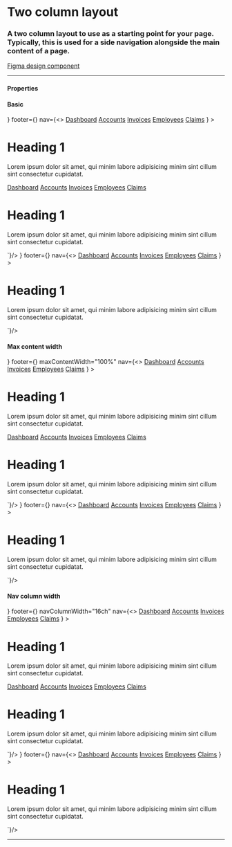 
<Meta title="Layouts/Two Column" />

# Two column layout

### A two column layout to use as a starting point for your page. Typically, this is used for a side navigation alongside the main content of a page.

[Figma design component](https://www.figma.com/file/iCcynUIy2FtgaVd8ryS3ju/%5BDS-151%5D-Layouts-grids?node-id=1276%3A337306)

---

#### Properties

<Props showTabs={true}>
  <Prop name="navColumnWidth" type="string" description="% | px | rem | ch | etc" defaultValue="256px" />
  <Prop name="maxContentWidth" type="string" description="% | px | rem | ch | etc" defaultValue="904px" />

  <Prop name="header" lang="angular" type="slot" required="true" description="How to add GoAAppHeader component" />
  <Prop name="footer" lang="angular" type="slot" required="true" description="How to add GoAAppFooter component" />
  <Prop name="nav" lang="angular" type="slot" required="true" description="Component containing nav links for application" />

  <Prop name="header" lang="react" type="ReactNode" required="true" description="GoAAppHeader component" />
  <Prop name="footer" lang="react" type="ReactNode"  required="true"description="GoAAppFooter component" />
  <Prop name="nav" lang="react" type="ReactNode" required="true" description="Component containing nav links for application" />
</Props>

#### Basic

<Story name="Basic">
  <Browser>
    <GoATwoColumnLayout
      header={<GoAAppHeader />}
      footer={<GoAAppFooter />}
      nav={<>
        <a href="#dashboard">Dashboard</a>
        <a href="#accounts">Accounts</a>
        <a href="#invoices">Invoices</a>
        <a href="#employees">Employees</a>
        <a href="#claims">Claims</a>
      </>}
    >
      <h1>Heading 1</h1>
      <p>
        Lorem ipsum dolor sit amet, qui minim labore adipisicing minim sint cillum sint consectetur cupidatat.
      </p>
    </GoATwoColumnLayout>
  </Browser>
</Story>

<Tabs>
  <Tab label="Angular">
    <CodeSnippet lang="html" code={`
      <goa-two-column-layout>
        <section slot="header">
          <goa-app-header></goa-app-header>
        </section>
        <section slot="nav">
          <a href="#dashboard">Dashboard</a>
          <a href="#accounts">Accounts</a>
          <a href="#invoices">Invoices</a>
          <a href="#employees">Employees</a>
          <a href="#claims">Claims</a>
        </section>
        <h1>Heading 1</h1>
        <p>
          Lorem ipsum dolor sit amet, qui minim labore adipisicing minim sint cillum sint consectetur cupidatat.
        </p>
        <section slot="footer">
          <goa-app-footer></goa-app-footer>
        </section>
      </goa-two-column-layout>
    `}/>
  </Tab>
  <Tab label="React">
    <CodeSnippet lang="tsx" code={`
      <GoATwoColumnLayout
        header={<GoAAppHeader />}
        footer={<GoAAppFooter />}
        nav={<>
          <a href="#dashboard">Dashboard</a>
          <a href="#accounts">Accounts</a>
          <a href="#invoices">Invoices</a>
          <a href="#employees">Employees</a>
          <a href="#claims">Claims</a>
        </>}
      >
        <h1>Heading 1</h1>
        <p>
          Lorem ipsum dolor sit amet, qui minim labore adipisicing minim sint cillum sint consectetur cupidatat.
        </p>
      </GoATwoColumnLayout>
    `}/>
  </Tab>
</Tabs>


#### Max content width

<Story name="Max Content Width">
  <Browser>
    <GoATwoColumnLayout
      header={<GoAAppHeader maxContentWidth="100%" />}
      footer={<GoAAppFooter maxContentWidth="100%" />}
      maxContentWidth="100%"
      nav={<>
        <a href="#dashboard">Dashboard</a>
        <a href="#accounts">Accounts</a>
        <a href="#invoices">Invoices</a>
        <a href="#employees">Employees</a>
        <a href="#claims">Claims</a>
      </>}
    >
      <h1>Heading 1</h1>
      <p>
        Lorem ipsum dolor sit amet, qui minim labore adipisicing minim sint cillum sint consectetur cupidatat.
      </p>
    </GoATwoColumnLayout>
  </Browser>
</Story>

<Tabs>
  <Tab label="Angular">
    <CodeSnippet lang="html" code={`
      <goa-two-column-layout maxContentWidth="100%">
        <section slot="header">
          <goa-app-header maxContentWidth="100%"></goa-app-header>
        </section>
        <section slot="nav">
          <a href="#dashboard">Dashboard</a>
          <a href="#accounts">Accounts</a>
          <a href="#invoices">Invoices</a>
          <a href="#employees">Employees</a>
          <a href="#claims">Claims</a>
        </section>
        <h1>Heading 1</h1>
        <p>
          Lorem ipsum dolor sit amet, qui minim labore adipisicing minim sint cillum sint consectetur cupidatat.
        </p>
        <section slot="footer">
          <goa-app-footer maxContentWidth="100%"></goa-app-footer>
        </section>
      </goa-two-column-layout>
    `}/>
  </Tab>
  <Tab label="React">
    <CodeSnippet lang="tsx" code={`
      <GoATwoColumnLayout
        maxContentWidth="100%"
        header={<GoAAppHeader maxContentWidth="100%" />}
        footer={<GoAAppFooter maxContentWidth="100%" />}
        nav={<>
          <a href="#dashboard">Dashboard</a>
          <a href="#accounts">Accounts</a>
          <a href="#invoices">Invoices</a>
          <a href="#employees">Employees</a>
          <a href="#claims">Claims</a>
        </>}
      >
        <h1>Heading 1</h1>
        <p>
          Lorem ipsum dolor sit amet, qui minim labore adipisicing minim sint cillum sint consectetur cupidatat.
        </p>
      </GoATwoColumnLayout>
    `}/>
  </Tab>
</Tabs>


#### Nav column width

<Story name="Nav Column Width">
  <Browser>
    <GoATwoColumnLayout
      header={<GoAAppHeader />}
      footer={<GoAAppFooter />}
      navColumnWidth="16ch"
      nav={<>
        <a href="#dashboard">Dashboard</a>
        <a href="#accounts">Accounts</a>
        <a href="#invoices">Invoices</a>
        <a href="#employees">Employees</a>
        <a href="#claims">Claims</a>
      </>}
    >
      <h1>Heading 1</h1>
      <p>
        Lorem ipsum dolor sit amet, qui minim labore adipisicing minim sint cillum sint consectetur cupidatat.
      </p>
    </GoATwoColumnLayout>
  </Browser>
</Story>

<Tabs>
  <Tab label="Angular">
    <CodeSnippet lang="html" code={`
      <goa-two-column-layout navColumnWidth="16ch">
        <section slot="header">
          <goa-app-header></goa-app-header>
        </section>
        <section slot="nav">
          <a href="#dashboard">Dashboard</a>
          <a href="#accounts">Accounts</a>
          <a href="#invoices">Invoices</a>
          <a href="#employees">Employees</a>
          <a href="#claims">Claims</a>
        </section>
        <h1>Heading 1</h1>
        <p>
          Lorem ipsum dolor sit amet, qui minim labore adipisicing minim sint cillum sint consectetur cupidatat.
        </p>
        <section slot="footer">
          <goa-app-footer></goa-app-footer>
        </section>
      </goa-two-column-layout>
    `}/>
  </Tab>
  <Tab label="React">
    <CodeSnippet lang="tsx" code={`
      <GoATwoColumnLayout
        navColumnWidth="16ch"
        header={<GoAAppHeader />}
        footer={<GoAAppFooter />}
        nav={<>
          <a href="#dashboard">Dashboard</a>
          <a href="#accounts">Accounts</a>
          <a href="#invoices">Invoices</a>
          <a href="#employees">Employees</a>
          <a href="#claims">Claims</a>
        </>}
      >
        <h1>Heading 1</h1>
        <p>
          Lorem ipsum dolor sit amet, qui minim labore adipisicing minim sint cillum sint consectetur cupidatat.
        </p>
      </GoATwoColumnLayout>
    `}/>
  </Tab>
</Tabs>

---

<SupportInfo />
